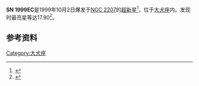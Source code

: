 {{Supernova
| name = SN 1999EC
| image = 
| epoch = [[J2000.0|J2000.0]]
| type = S
| SNRtype = 未知
| host = [[NGC_2207|NGC 2207]])
| constellation = [[大犬座|大犬座]]
| ra = 06<sup>h</sup>  16<sup>m</sup> 16.16<sup>s</sup>
| dec = -21° 22' 09.8"
| gal = 228.6723 -17.0277
| discovery = 1999年10月2日
| iauc = 
| mag_v = 17.90
| distance = 1.14{{e|8}}[[光年|光年]]
| progenitor = 未知
| progenitor_type = ?
| b-v = 未知
| notes = NGC 2207中唯一已知超新星
}}

'''SN 1999EC'''是1999年10月2日爆发于[[NGC_2207|NGC 2207]]的[[超新星|超新星]]<ref>{{Cite web |url=http://simbad.u-strasbg.fr/simbad/sim-id?protocol=html&Ident=SN+1999EC&NbIdent=1&Radius=2&Radius.unit=arcmin&submit=submit+id |title=Simbad |accessdate=2012-02-06 |archive-date=2016-03-05 |archive-url=https://web.archive.org/web/20160305112503/http://simbad.u-strasbg.fr/simbad/sim-id?protocol=html&Ident=SN+1999EC&NbIdent=1&Radius=2&Radius.unit=arcmin&submit=submit+id |dead-url=no }}</ref>，位于[[大犬座|大犬座]]内。发现时最亮星等达17.90<ref>{{cite journal|coauthors=Buondí, V., Cappellaro, E., Turatto, M.|title=The Asiago Supernova Catalogue - 10 years after|journal=Astronomy and Astrophysics Supplement Series|date=1999-11-01|volume=139|issue=3|pages=531–536|doi=10.1051/aas:1999404|last=Barbon|first=R.}}</ref>。

==参考资料==
{{reflist}}

[[Category:大犬座|Category:大犬座]]


{{star-stub}}
